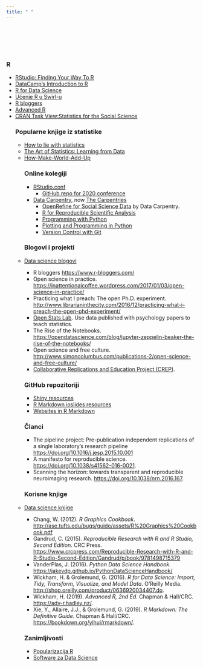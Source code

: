```yaml
---
title: " "
---
```

<br>
<br>
<br>
<br>

### R

<ul>
<li><a href="https://education.rstudio.com/learn/">RStudio: Finding Your Way To R</a></li>
<li><a href="https://www.datacamp.com/courses/free-introduction-to-r">DataCamp's Introduction to R</a></li>
<li>
<a href="https://r4ds.had.co.nz/">R for Data Science</a></li>
<li><a href="https://swirlstats.com/">Učenje R u Swirl-u</a></li>
<li><a href="https://www.r-bloggers.com/">R bloggers</a></li>
<li><a href="http://adv-r.had.co.nz/">Advanced R</a></li>
<li><a href="https://cran.r-project.org/web/views/SocialSciences.html">CRAN Task View:Statistics for the Social Science</a></li
</ul>

### Popularne knjige iz statistike

<ul>
<li><a href="https://www.pdfdrive.com/penguin-books-how-to-lie-with-statistics-darrell-huff-e119748826.html">How to lie with statistics</a></li>
<li><a href="https://www.bookdepository.com/Art-Statistics-David-Spiegelhalter/9780241258767?pdg=dsa-19959388920:cmp-8862937091:adg-86528077382:crv-411135277650:pos-:dev-c&gclid=CjwKCAjwiOv7BRBREiwAXHbv3LXBoXSa-a8cNTrV3aewUF0MkjMZRiknrYma4gIeWYxwf4eiV9obQBoC2EAQAvD_BwEl">The Art of Statistics: Learning from Data</a></li>
<li><a href="https://www.amazon.com/How-Make-World-Add-Up/dp/1408712245">How-Make-World-Add-Up</a></li>



### Online kolegiji

- [RStudio.conf](https://rstudio.com/conference/)
    - [GitHub repo for 2020 conference](https://github.com/rstudio/rstudio-conf)
- [Data Carpentry](https://datacarpentry.org/), now [The Carpentries](https://carpentries.org/)
    - [OpenRefine for Social Science Data](https://datacarpentry.org/openrefine-socialsci/) by Data Carpentry.
    - [R for Reproducible Scientific Analysis](http://swcarpentry.github.io/r-novice-gapminder/)
    - [Programming with Python](http://swcarpentry.github.io/python-novice-inflammation/)
    - [Plotting and Programming in Python](http://swcarpentry.github.io/python-novice-gapminder/)
    - [Version Control with Git](http://swcarpentry.github.io/git-novice/)
    
### Blogovi i projekti

<li><a href="https://towardsdatascience.com/best-data-science-blogs-to-follow-in-2020-d03044169eb4">Data science blogovi</a></li>
- R bloggers <https://www.r-bloggers.com/>
- Open science in practice. <https://inattentionalcoffee.wordpress.com/2017/01/03/open-science-in-practice/>
- Practicing what I preach: The open Ph.D. experiment. <http://www.librarianinthecity.com/2016/12/practicing-what-i-preach-the-open-phd-experiment/>
- [Open Stats Lab](https://sites.trinity.edu/osl). Use data published with psychology papers to teach statistics.
- The Rise of the Notebooks. <https://opendatascience.com/blog/jupyter-zeppelin-beaker-the-rise-of-the-notebooks/>
- Open science and free culture. <http://www.simoncolumbus.com/publications-2/open-science-and-free-culture/>
- [Collaborative Replications and Education Project (CREP)](https://osf.io/wfc6u/).    



### GitHub repozitoriji

- [Shiny resources](https://github.com/psu-psychology/shiny-resources)
- [R Markdown ioslides resources](https://github.com/psu-psychology/rmarkdown-ioslides)
- [Websites in R Markdown](https://github.com/psu-psychology/rmarkdown-website-template)    
    

### Članci

- The pipeline project: Pre-publication independent replications of a single laboratory’s research pipeline <https://doi.org/10.1016/j.jesp.2015.10.001>
- A manifesto for reproducible science. <https://doi.org/10.1038/s41562-016-0021>.
- Scanning the horizon: towards transparent and reproducible neuroimaging research. <https://doi.org/10.1038/nrn.2016.167>.    
    
### Korisne knjige

<li><a href="https://towardsdatascience.com/data-science-books-you-should-read-in-2020-358f70e1d9b2">Data science knjige</a></li>
- Chang, W. (2012). *R Graphics Cookbook*. <http://ase.tufts.edu/bugs/guide/assets/R%20Graphics%20Cookbook.pdf>
- Gandrud, C. (2015). *Reproducible Research with R and R Studio, Second Edition*. CRC Press. <https://www.crcpress.com/Reproducible-Research-with-R-and-R-Studio-Second-Edition/Gandrud/p/book/9781498715379>
- VanderPlas, J. (2016). *Python Data Science Handbook*. <https://jakevdp.github.io/PythonDataScienceHandbook/>
- Wickham, H. & Grolemund, G. (2016). *R for Data Science: Import, Tidy, Transform, Visualize, and Model Data*. O'Reilly Media. <http://shop.oreilly.com/product/0636920034407.do>.
- Wickham, H. (2019). *Advanced R, 2nd Ed*. Chapman & Hall/CRC. <https://adv-r.hadley.nz/>. 
- Xie, Y., Allaire, J.J., & Grolemund, G. (2019). *R Markdown: The Definitive Guide*. Chapman & Hall/CRC. <https://bookdown.org/yihui/rmarkdown/>.

### Zanimljivosti

<ul>
<li><a href="https://stackoverflow.blog/2017/10/10/impressive-growth-r/">Popularizacija R</a></li>
<li><a href="http://r4stats.com/articles/popularity/"> Software za Data Science</a></li>
<ul>

<br>
<br>
<br>

